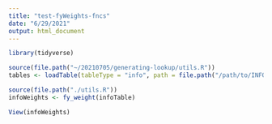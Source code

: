 ```yaml
---
title: "test-fyWeights-fncs"
date: "6/29/2021"
output: html_document
---
```


```r
library(tidyverse)

source(file.path("~/20210705/generating-lookup/utils.R"))
tables <- loadTable(tableType = "info", path = file.path("/path/to/INFO.CSV"))
```

```r
source(file.path("./utils.R"))
infoWeights <- fy_weight(infoTable)

View(infoWeights)
```
